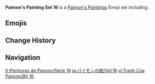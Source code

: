 {{Paimon's Paintings Infobox
|title         = Paimon's Paintings Set 16
|image         = Paimon's Paintings Set 16.png
|icon          = Icon Emoji Paimon's Paintings 16 Kaedehara Kazuha 1.png
|date          = 2022-08-12
|gamedate      = 
|prev          = 15
|next          = 17
|set           = 16
|twitter       = https://twitter.com/GenshinImpact/status/1557939935197290496
|hoyolab       = https://www.hoyolab.com/article/6923641
|characters    = Shikanoin Heizou;Kaedehara Kazuha;Xinyan;Yoimiya;Mona;Fischl
}}
'''Paimon's Painting Set 16''' is a [[Paimon's Paintings]] Emoji set including {{Array|Shikanoin Heizou;Kaedehara Kazuha;Xinyan;Yoimiya;Mona;Fischl|;|[[{item}]]|,<nowiki> </nowiki>|sort=1}}.

==Emojis==
{{Paimon's Paintings Images|categories=Paimon's Paintings Set 16|nomain=1|noset=1}}

==Change History==
{{Change History|introduced=2.8}}

==Navigation==
{{Paimon's Paintings Navbox}}

[[fr:Peintures de Paimon/Série 16]]
[[ja:パイモンの絵/Vol.16]]
[[vi:Tranh Của Paimon/Bộ 16]]